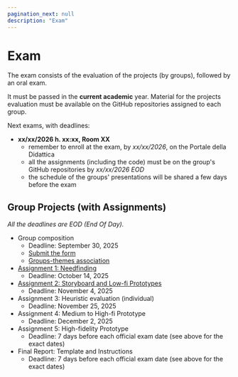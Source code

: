 ```yaml
---
pagination_next: null
description: "Exam"
---
```


# Exam

The exam consists of the evaluation of the projects (by groups), followed by an oral exam.

It must be passed in the **current academic** year. Material for the projects evaluation must be available on the GitHub repositories assigned to each group.

Next exams, with deadlines:

- **xx/xx/2026 h. xx:xx, Room XX**
  - remember to enroll at the exam, by *xx/xx/2026*, on the Portale della Didattica
  - all the assignments (including the code) must be on the group's GitHub repositories by *xx/xx/2026 EOD*
  - the schedule of the groups' presentations will be shared a few days before the exam

## Group Projects (with Assignments)

*All the deadlines are EOD (End Of Day).*

- Group composition
  - Deadline: September 30, 2025
  - [Submit the form](https://forms.gle/1hvLn5sRGvohpW9q8)
  - [Groups-themes association](https://docs.google.com/spreadsheets/d/1kQiZGbJW-CxKXsnv1OVq6B8KdWX5ie5k3Vudd0IFlNY)
- [Assignment 1: Needfinding](https://polito-hci-2025.github.io/materials/assignments/A1-needfinding.pdf)
  - Deadline: October 14, 2025
- [Assignment 2: Storyboard and Low-fi Prototypes](https://polito-hci-2025.github.io/materials/assignments/A2-storyboard-paper-prototypes.pdf)
  - Deadline: November 4, 2025
- Assignment 3: Heuristic evaluation (individual)
  - Deadline: November 25, 2025
- Assignment 4: Medium to High-fi Prototype
  - Deadline: December 2, 2025
- Assignment 5: High-fidelity Prototype
  - Deadline: 7 days before each official exam date (see above for the exact dates)
- Final Report: Template and Instructions
  - Deadline: 7 days before each official exam date (see above for the exact dates)
